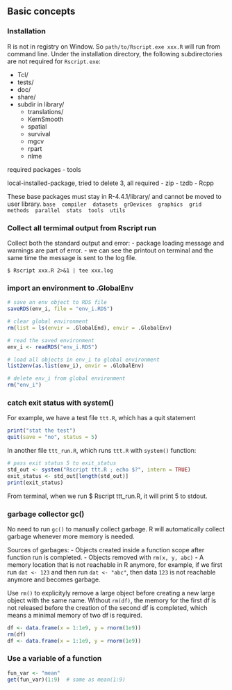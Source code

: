 ## Basic concepts

### Installation

R is not in registry on Window. So `path/to/Rscript.exe xxx.R` will run from command line. Under the installation directory, the following subdirectories are not required for `Rscript.exe`:

- Tcl/
- tests/
- doc/
- share/
- subdir in library/
  - translations/
  - KernSmooth
  - spatial
  - survival
  - mgcv
  - rpart
  - nlme

required packages
- tools

local-installed-package, tried to delete 3, all required
- zip
- tzdb
- Rcpp

These base packages must stay in R-4.4.1/library/ and cannot be moved to user library.
`base  compiler  datasets  grDevices  graphics  grid  methods  parallel  stats  tools  utils`


### Collect all termimal output from Rscript run
Collect both the standard output and error:
- package loading message and warnings are part of error.
- we can see the printout on terminal and the same time the message is sent to the log file.

`$ Rscript xxx.R 2>&1 | tee xxx.log`


### import an environment to .GlobalEnv

```r
# save an env object to RDS file
saveRDS(env_i, file = "env_i.RDS")

# clear global environment
rm(list = ls(envir = .GlobalEnd), envir = .GlobalEnv)

# read the saved environment
env_i <- readRDS("env_i.RDS")

# load all objects in env_i to global environment
list2env(as.list(env_i), envir = .GlobalEnv)

# delete env_i from global environment
rm("env_i")
```

### catch exit status with system()

For example, we have a test file `ttt.R`, which has a quit statement
```r
print("stat the test")
quit(save = "no", status = 5) 
```
In another file `ttt_run.R`, which runs `ttt.R` with `system()` function:
```r
# pass exit status 5 to exit_status
std_out <- system("Rscript ttt.R ; echo $?", intern = TRUE)
exit_status <- std_out[length(std_out)]
print(exit_status)
```
From terminal, when we run $ Rscript ttt_run.R, it will print 5 to stdout.


### garbage collector gc()
No need to run `gc()` to manually collect garbage. R will automatically collect garbage whenever more memory is needed.

Sources of garbages:
- Objects created inside a function scope after function run is completed.
- Objects removed with `rm(x, y, abc)`
- A memory location that is not reachable in R anymore, for example, if we first run `dat <- 123` and then run `dat <- "abc"`, then data `123` is not reachable anymore and becomes garbage.
  
Use `rm()` to explicityly remove a large object before creating a new large object with the same name. Without `rm(df)`, the memory for the first df is not released before the creation of the second df is completed, which means a minimal memory of two df is required.
```r
df <- data.frame(x = 1:1e9, y = rnorm(1e9))
rm(df)
df <- data.frame(x = 1:1e9, y = rnorm(1e9))
```



### Use a variable of a function

```r
fun_var <- "mean"
get(fun_var)(1:9)  # same as mean(1:9)
```
